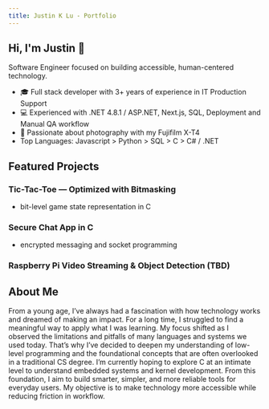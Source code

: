 ```yaml
---
title: Justin K Lu - Portfolio
---
```


## Hi, I'm Justin 👋
Software Engineer focused on building accessible, human-centered technology.

- 🎓 Full stack developer with 3+ years of experience in IT Production Support
- 💻 Experienced with .NET 4.8.1 / ASP.NET, Next.js, SQL, Deployment and Manual QA workflow
- 📸 Passionate about photography with my Fujifilm X-T4
- Top Languages: Javascript > Python > SQL > C > C# / .NET

<Cards>
  <Cards.Card
    title="Download Resume"
    href="/"
  />
  <Cards.Card
    title="View My Work"
    href="/"
  />
  <Cards.Card
    title="Contact Me"
    href="/"
  />
</Cards>

## Featured Projects
### Tic-Tac-Toe — Optimized with Bitmasking
 - bit-level game state representation in C
### Secure Chat App in C
 - encrypted messaging and socket programming
### Raspberry Pi Video Streaming & Object Detection (TBD)

## About Me
From a young age, I’ve always had a fascination with how technology works and dreamed of making an impact. For a long time, I struggled to find a meaningful way to apply what I was learning. My focus shifted as I observed the limitations and pitfalls of many languages and systems we used today. That’s why I’ve decided to deepen my understanding of low-level programming and the foundational concepts that are often overlooked in a traditional CS degree. I’m currently hoping to explore C at an intimate level to understand embedded systems and kernel development. From this foundation, I aim to build smarter, simpler, and more reliable tools for everyday users. My objective is to make technology more accessible while reducing friction in workflow.
